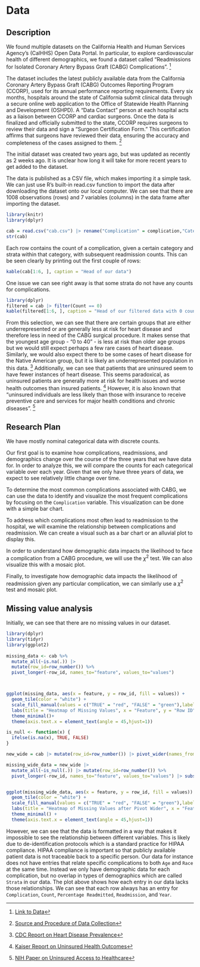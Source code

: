 # Data

## Description

We found multiple datasets on the California Health and Human Services Agency's (CalHHS) Open Data Portal. In particular, to explore cardiovascular health of different demographics, we found a dataset called "Readmissions for Isolated Coronary Artery Bypass Graft (CABG) Complications". [^data-1]

[^data-1]: [Link to Data](https://data.chhs.ca.gov/dataset/readmissions-for-isolated-coronary-artery-bypass-graft-cabg-complications)

The dataset includes the latest publicly available data from the California Coronary Artery Bypass Graft (CABG) Outcomes Reporting Program (CCORP), used for its annual performance reporting requirements. Every six months, hospitals around the state of California submit clinical data through a secure online web application to the Office of Statewide Health Planning and Development (OSHPD). A "Data Contact" person at each hospital acts as a liaison between CCORP and cardiac surgeons. Once the data is finalized and officially submitted to the state, CCORP requires surgeons to review their data and sign a "Surgeon Certification Form." This certification affirms that surgeons have reviewed their data, ensuring the accuracy and completeness of the cases assigned to them. [^data-2]

[^data-2]: [Source and Procedure of Data Collection](https://hcai.ca.gov/wp-content/uploads/2020/10/Cardiac-Surgeons-Guide-to-CCORP.pdf)

The initial dataset was created two years ago, but was updated as recently as 2 weeks ago. It is unclear how long it will take for more recent years to get added to the dataset.

The data is published as a CSV file, which makes importing it a simple task. We can just use R's built-in read.csv function to import the data after downloading the dataset onto our local computer. We can see that there are 1008 observations (rows) and 7 variables (columns) in the data frame after importing the dataset.

```r

library(knitr)
library(dplyr)

```

```r
cab = read.csv("cab.csv") |> rename("Complication" = complication,"Category" = category,"Readmission" = readmission, "Percentage Readmitted"=Yes)
str(cab)
```

Each row contains the count of a complication, given a certain category and strata within that category, with subsequent readmission counts. This can be seen clearly by printing out the first couple of rows:

```r
kable(cab[1:6, ], caption = "Head of our data")
```

One issue we can see right away is that some strata do not have any counts for complications.

```r
library(dplyr)
filtered = cab |> filter(Count == 0)
kable(filtered[1:6, ], caption = "Head of our filtered data with 0 counts")
```

From this selection, we can see that there are certain groups that are either underrepresented or are generally less at risk for heart disease and therefore less in need of the CABG surgical procedure. It makes sense that the youngest age group - "0 to 40" - is less at risk than older age groups but we would still expect perhaps a few rare cases of heart disease. Similarly, we would also expect there to be some cases of heart disease for the Native American group, but it is likely an underrepresented population in this data. [^data-3] Additionally, we can see that patients that are uninsured seem to have fewer instances of heart disease. This seems paradoxical, as uninsured patients are generally more at risk for health issues and worse health outcomes than insured patients. [^data-4] However, it is also known that "uninsured individuals are less likely than those with insurance to receive preventive care and services for major health conditions and chronic diseases". [^data-5]

[^data-3]: [CDC Report on Heart Disease Prevalence](https://www.cdc.gov/nchs/hus/topics/heart-disease-prevalence.htm#:~:text=Heart%20disease%20is%20the%20leading,and%20Table%20LCODAge%20%5B1%5D)

[^data-4]: [Kaiser Report on Uninsured Health Outcomes](https://www.kff.org/uninsured/issue-brief/key-facts-about-the-uninsured-population/)

[^data-5]: [NIH Paper on Uninsured Access to Healthcare](https://www.ncbi.nlm.nih.gov/pmc/articles/PMC2881446/)

## Research Plan

We have mostly nominal categorical data with discrete counts.

Our first goal is to examine how complications, readmissions, and demographics change over the course of the three years that we have data for. In order to analyze this, we will compare the counts for each categorical variable over each year. Given that we only have three years of data, we expect to see relatively little change over time.

To determine the most common complications associated with CABG, we can use the data to identify and visualize the most frequent complications by focusing on the `Complication` variable. This visualization can be done with a simple bar chart.

To address which complications most often lead to readmission to the hospital, we will examine the relationship between complications and readmission. We can create a visual such as a bar chart or an alluvial plot to display this.

In order to understand how demographic data impacts the likelihood to face a complication from a CABG procedure, we will use the $\chi^2$ test. We can also visualize this with a mosaic plot.

Finally, to investigate how demographic data impacts the likelihood of readmission given any particular complication, we can similarly use a $\chi^2$ test and mosaic plot.

## Missing value analysis

Initially, we can see that there are no missing values in our dataset.

```r
library(dplyr)
library(tidyr)
library(ggplot2)
	
missing_data <- cab %>%
  mutate_all(~is.na(.)) |> 
  mutate(row_id=row_number()) %>%
  pivot_longer(-row_id, names_to="feature", values_to="values") 



ggplot(missing_data, aes(x = feature, y = row_id, fill = values)) +
  geom_tile(color = "white") +
  scale_fill_manual(values = c("TRUE" = "red", "FALSE" = "green"),labels = c("Missing", "Not Missing"),limits = c("TRUE", "FALSE"), guide_legend(title = ""))+
  labs(title = "Heatmap of Missing Values", x = "Feature", y = "Row ID") +
  theme_minimal()+
  theme(axis.text.x = element_text(angle = 45,hjust=1))
```

```r
is_null <- function(x) {
  ifelse(is.na(x), TRUE, FALSE)
}

new_wide = cab |> mutate(row_id=row_number()) |> pivot_wider(names_from = Category, values_from = Strata)

missing_wide_data = new_wide |>  
  mutate_all(~is_null(.)) |> mutate(row_id=row_number()) %>%
  pivot_longer(-row_id, names_to="feature", values_to="values") |> subset(feature !="All") |> mutate(feature = factor(feature, levels=c("Age", "CABG type","Gender","PayorType" , "Race", "Complication","Count","Percentage Readmitted","Readmission","Year")))


ggplot(missing_wide_data, aes(x = feature, y = row_id, fill = values)) +
  geom_tile(color = "white") +
  scale_fill_manual(values = c("TRUE" = "red", "FALSE" = "green"),labels = c("Missing", "Not Missing"),limits = c("TRUE", "FALSE"), guide_legend(title = ""))+
  labs(title = "Heatmap of Missing Values after Pivot Wider", x = "Feature", y = "Row ID") +
  theme_minimal() +
  theme(axis.text.x = element_text(angle = 45,hjust=1))

```

However, we can see that the data is formatted in a way that makes it impossible to see the relationship between different variables. This is likely due to de-identification protocols which is a standard practice for HIPAA compliance. HIPAA compliance is important so that publicly available patient data is not traceable back to a specific person. Our data for instance does not have entries that relate specific complications to both `Age` and `Race` at the same time. Instead we only have demographic data for each complication, but no overlap in types of demographics which are called `Strata` in our data. The plot above shows how each entry in our data lacks those relationships. We can see that each row always has an entry for `Complication`, `Count`, `Percentage Readmitted`, `Readmission`, and `Year`.
